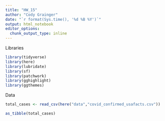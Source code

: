 ```yaml
---
title: "HW_15"
author: "Cody Grainger"
date: "`r format(Sys.time(), '%d %B %Y')`"
output: html_notebook
editor_options: 
  chunk_output_type: inline
---
```


Libraries
```r
library(tidyverse)
library(here)
library(lubridate)
library(sf)
library(patchwork)
library(gghighlight)
library(ggthemes)
```

Data
```r
total_cases <- read_csv(here("data","covid_confirmed_usafacts.csv"))

as_tibble(total_cases)
```

